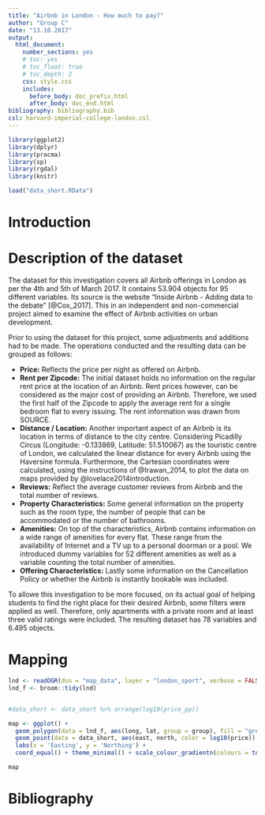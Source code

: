 ```yaml
---
title: "Airbnb in London - How much to pay?"
author: "Group C"
date: "13.10.2017"
output:
  html_document:
    number_sections: yes
    # toc: yes
    # toc_float: true
    # toc_depth: 2
    css: style.css
    includes:
      before_body: doc_prefix.html
      after_body: doc_end.html
bibliography: bibliography.bib
csl: harvard-imperial-college-london.csl
---
```


```r

library(ggplot2)
library(dplyr)
library(pracma)
library(sp)
library(rgdal)
library(knitr)

load("data_short.RData")
```

# Introduction

# Description of the dataset

The dataset for this investigation covers all Airbnb offerings in London as per the 4th and 5th of March 2017. It contains 53.904 objects for 95 different variables. Its source is the website "Inside Airbnb - Adding data to the debate" [@Cox_2017]. This in an independent and non-commercial project aimed to examine the effect of Airbnb activities on urban development.

Prior to using the dataset for this project, some adjustments and additions had to be made. The operations conducted and the resulting data can be grouped as follows:

+ <strong>Price:</strong> Reflects the price per night as offered on Airbnb.
+ <strong>Rent per Zipcode:</strong> The initial dataset holds no information on the regular rent price at the location of an Airbnb. Rent prices however, can be considered as the major cost of providing an Airbnb. Therefore, we used the first half of the Zipcode to apply the average rent for a single bedroom flat to every issuing. The rent information was drawn from SOURCE.
+ <strong>Distance / Location:</strong> Another important aspect of an Airbnb is its location in terms of distance to the city centre. Considering Picadilly Circus (Longitude: -0.133869, Latitude: 51.510067) as the touristic centre of London, we calculated the linear distance for every Airbnb using the Haversine formula. Furthermore, the Cartesian coordinates were calculated, using the instructions of @Irawan_2014, to plot the data on maps provided by @lovelace2014introduction.
+ <strong>Reviews:</strong> Reflect the average customer reviews from Airbnb and the total number of reviews.
+ <strong>Property Characteristics:</strong> Some general information on the property such as the room type, the number of people that can be accommodated or the number of bathrooms.
+ <strong>Amenities:</strong> On top of the characteristics, Airbnb contains information on a wide range of amenities for every flat. These range from the availability of Internet and a TV up to a personal doorman or a pool. We introduced dummy variables for 52 different amenities as well as a variable counting the total number of amenities.
+ <strong>Offering Characteristics:</strong> Lastly some information on the Cancellation Policy or whether the Airbnb is instantly bookable was included.

To allowe this investigation to be more focused, on its actual goal of helping students to find the right place for their desired Airbnb, some filters were applied as well. Therefore, only apartments with a private room and at least three valid ratings were included. The resulting dataset has 78 variables and 6.495 objects.

# Mapping

```r

lnd <- readOGR(dsn = "map_data", layer = "london_sport", verbose = FALSE)
lnd_f <- broom::tidy(lnd)


#data_short <- data_short %>% arrange(log10(price_pp))

map <- ggplot() +
  geom_polygon(data = lnd_f, aes(long, lat, group = group), fill = "grey95", color = "grey32") +
  geom_point(data = data_short, aes(east, north, color = log10(price)), alpha = 0.5, size = 1) +
  labs(x = 'Easting', y = 'Northing') +
  coord_equal() + theme_minimal() + scale_colour_gradientn(colours = topo.colors(4))

map

```

# Bibliography
